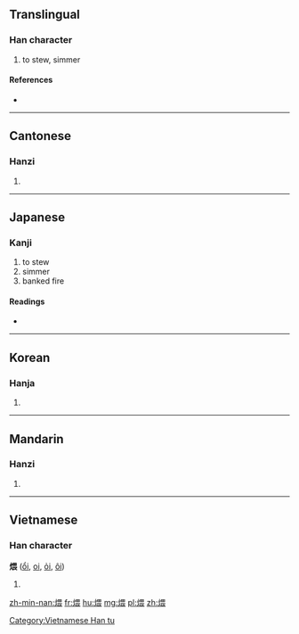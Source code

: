 ==Translingual==

===Han character===
{{Han char|rn=86|rad=火|as=09|sn=13|four=96832|canj=FWMV}}

# to stew, simmer

====References====
* {{Han ref|kx=0678.010|dkj=19228|dj=1089.050|hdz=32217.090|uh=7168|ud=29032|bh=B7DB|bd=47067}}

----

==Cantonese==

===Hanzi===
{{yue-hanzi|jyut=|y=wui1}}

# {{defn|lang=yue|sort=火09}}

----

==Japanese==

===Kanji===
{{ja-kanji|grade=|rs=火09}}

# to stew
# simmer
# banked fire

====Readings====
* {{ja-readings|on=[[わい]] (wai), [[うつ]] (utsu), [[うち]] (uchi)|kun=[[うずみび]] (uzumibi)}}

----

==Korean==

===Hanja===
{{ko-hanja|hangeul=외|eumhun=|rv=oe|mr=oe|y=oy}}

# {{defn|lang=ko|sort=火09}}

----

==Mandarin==

===Hanzi===
{{cmn-hanzi|pin=[[wēi]] ([[wei1]])|wg=wei<sup>1</sup>}}

# {{defn|lang=cmn|sort=火09}}

----

==Vietnamese==

===Han character===
'''煨''' ([[ổi]], [[oi]], [[ỏi]], [[ôi]])

# {{defn|lang=vi}}

[[Category:Vietnamese Han tu]]

[[zh-min-nan:煨]]
[[fr:煨]]
[[hu:煨]]
[[mg:煨]]
[[pl:煨]]
[[zh:煨]]